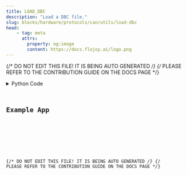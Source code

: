 ```yaml
---
title: LOAD_DBC
description: "Load a DBC file."
slug: blocks/hardware/protocols/can/utils/load-dbc
head:
    - tag: meta
      attrs:
        property: og:image
        content: https://docs.flojoy.ai/logo.png
---
```


{/* DO NOT EDIT THIS FILE! IT IS BEING AUTO GENERATED */}
{/* PLEASE REFER TO THE CONTRIBUTION GUIDE ON THE DOCS PAGE */}


<DownloadStudioBanner />
<PythonDocsDisplay docstring={block_data["docstring"]} />
<details>
<summary>Python Code</summary>



<Code code={pythonCode} lang="py" wrap theme="dracula" />

[Find this Flojoy Block on GitHub](https://github.com/flojoy-ai/blocks/blob/main/blocks/HARDWARE/PROTOCOLS/CAN/UTILS/LOAD_DBC/LOAD_DBC.py)

</details>

## Example App


<GetHelpWidget />


<AppDisplay app={app} blockName="LOAD_DBC" client:visible />


<Example />

{/* DO NOT EDIT THIS FILE! IT IS BEING AUTO GENERATED */}
{/* PLEASE REFER TO THE CONTRIBUTION GUIDE ON THE DOCS PAGE */}
